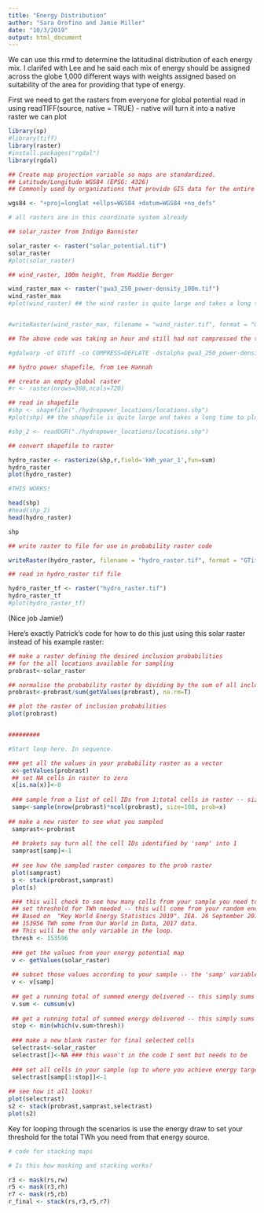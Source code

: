 ```yaml
---
title: "Energy Distribution"
author: "Sara Orofino and Jamie Miller"
date: "10/3/2019"
output: html_document
---
```


We can use this rmd to determine the latitudinal distribution of each energy mix. I clarifed with Lee and he said each mix of energy should be assigned across the globe 1,000 different ways with weights assigned based on suitability of the area for providing that type of energy. 


First we need to get the rasters from everyone for global potential
read in using readTIFF(source, native = TRUE) - native will turn it into a native raster we can plot

```r
library(sp)
#library(tiff)
library(raster)
#install.packages("rgdal")
library(rgdal)
```

```r
## Create map projection variable so maps are standardized.
## Latitude/Longitude WGS84 (EPSG: 4326) 
## Commonly used by organizations that provide GIS data for the entire globe or many countries. CRS used by Google Earth

wgs84 <- "+proj=longlat +ellps=WGS84 +datum=WGS84 +no_defs"

# all rasters are in this coordinate system already
```

```r
## solar_raster from Indigo Bannister

solar_raster <- raster("solar_potential.tif")
solar_raster
#plot(solar_raster)
```

```r
## wind_raster, 100m height, from Maddie Berger

wind_raster_max <- raster("gwa3_250_power-density_100m.tif")
wind_raster_max
#plot(wind_raster) ## the wind raster is quite large and takes a long time to plot. It plotted nicely.


#writeRaster(wind_raster_max, filename = "wind_raster.tif", format = "GTiff", options="COMPRESS=DEFLATE", overwrite=TRUE)

## The above code was taking an hour and still had not compressed the tif file. I used the code below in the Git Bash Shell to create a new compressed GTiff file.

#gdalwarp -of GTiff -co COMPRESS=DEFLATE -dstalpha gwa3_250_power-density_100m.tif wind_raster.tif 

```

```r
## hydro power shapefile, from Lee Hannah

## create an empty global raster
#r <- raster(nrows=360,ncols=720)

## read in shapefile
#shp <- shapefile("./hydropower_locations/locations.shp")
#plot(shp) ## the shapefile is quite large and takes a long time to plot. It plotted nicely and looks as expected.

#shp_2 <- readOGR("./hydropower_locations/locations.shp")


```

```r

## convert shapefile to raster

hydro_raster <- rasterize(shp,r,field='kWh_year_1',fun=sum)
hydro_raster
plot(hydro_raster)

#THIS WORKS!

```


```r
head(shp)
#head(shp_2)
head(hydro_raster)

shp
```

```r
## write raster to file for use in probability raster code

writeRaster(hydro_raster, filename = "hydro_raster.tif", format = "GTiff", overwrite=TRUE)

```


```r
## read in hydro_raster tif file

hydro_raster_tf <- raster("hydro_raster.tif")
hydro_raster_tf
#plot(hydro_raster_tf)


```


(Nice job Jamie!)

Here's exactly Patrick's code for how to do this just using this solar raster instead of his example raster:
```r

## make a raster defining the desired inclusion probabilities 
## for the all locations available for sampling
probrast<-solar_raster

## normalise the probability raster by dividing by the sum of all inclusion weights:
probrast<-probrast/sum(getValues(probrast), na.rm=T)

## plot the raster of inclusion probabilities
plot(probrast)


#########

#Start loop here. In sequence.

### get all the values in your probability raster as a vector 
 x<-getValues(probrast)
 ## set NA cells in raster to zero
 x[is.na(x)]<-0
 
 ### sample from a list of cell IDs from 1:total cells in raster -- size is number in sample, and prob is the probability of selecting any cell (values from probrast)
 samp<-sample(nrow(probrast)*ncol(probrast), size=100, prob=x)
 
## make a new raster to see what you sampled 
 samprast<-probrast
 
 ## brakets say turn all the cell IDs identified by 'samp' into 1
 samprast[samp]<-1 
 
 ## see how the sampled raster compares to the prob raster
 plot(samprast)
 s <- stack(probrast,samprast)
 plot(s)

 ### this will check to see how many cells from your sample you need to make your energy target
 ## set threshold for TWh needed -- this will come from your random energy draw
 ## Based on  "Key World Energy Statistics 2019". IEA. 26 September 2019. Retrieved 27 October 2019.
 ## 153956 TWh some from Our World in Data, 2017 data.
 ## This will be the only variable in the loop.
 thresh <- 153596
 
 ### get the values from your energy potential map
 v <- getValues(solar_raster)
 
 ## subset those values according to your sample -- the 'samp' variable is a list of cell numbers -- so you are getting a randomized list of values from your energy potential raster with greater potential more likely to be chosen first
 v <- v[samp]
 
 ## get a running total of summed energy delivered -- this simply sums the random energy values above -- purpose is to see how many of those random pixels  you need to achieve your target
 v.sum <- cumsum(v)
 
 ## get a running total of summed energy delivered -- this simply sums the random energy values above -- purpose is to see how many of those random pixels  you need to achieve your target
 stop <- min(which(v.sum>thresh))
  
 ### make a new blank raster for final selected cells
 selectrast<-solar_raster
 selectrast[]<-NA ### this wasn't in the code I sent but needs to be
 
 ### set all cells in your sample (up to where you achieve energy target to 1) -- this grabs all the cell numbers you need to achieve the energy target and sets those cells to 1
 selectrast[samp[1:stop]]<-1 
  
## see how it all looks!
plot(selectrast)
s2 <- stack(probrast,samprast,selectrast)
plot(s2)
```

Key for looping through the scenarios is use the energy draw to set your threshold for the total TWh you need from that energy source.

```r
# code for stacking maps

# Is this how masking and stacking works?

r3 <- mask(rs,rw)
r5 <- mask(r3,rh)
r7 <- mask(r5,rb)
r_final <- stack(rs,r3,r5,r7)





```


